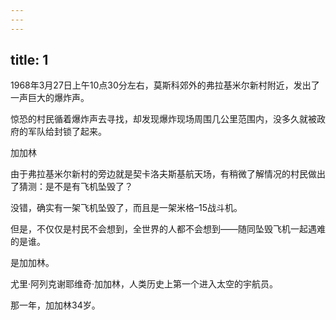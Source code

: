 ```yaml
---
---
---
```

title: 1
---



1968年3月27日上午10点30分左右，莫斯科郊外的弗拉基米尔新村附近，发出了一声巨大的爆炸声。

惊恐的村民循着爆炸声去寻找，却发现爆炸现场周围几公里范围内，没多久就被政府的军队给封锁了起来。

加加林



由于弗拉基米尔新村的旁边就是契卡洛夫斯基航天场，有稍微了解情况的村民做出了猜测：是不是有飞机坠毁了？

没错，确实有一架飞机坠毁了，而且是一架米格–15战斗机。

但是，不仅仅是村民不会想到，全世界的人都不会想到——随同坠毁飞机一起遇难的是谁。

是加加林。

尤里·阿列克谢耶维奇·加加林，人类历史上第一个进入太空的宇航员。

那一年，加加林34岁。